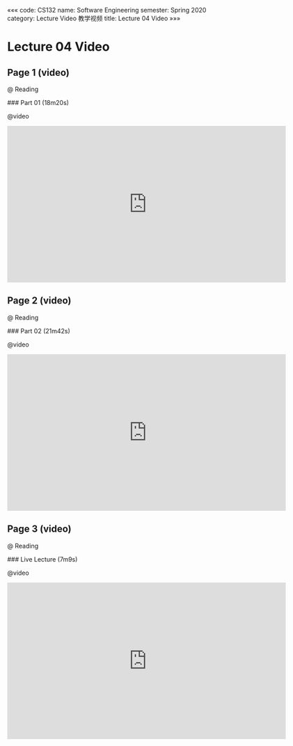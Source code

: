 «««
code: CS132
name: Software Engineering
semester: Spring 2020
category: Lecture Video 教学视频
title: Lecture 04 Video
»»»

# Lecture 04 Video

## Page 1 (video)

@ Reading

<div class="markdown-body">
### Part 01 (18m20s)
</div>

@video

<iframe src="https://watchsb.com/e/eg6uly27wag9.html" frameborder=0 marginwidth=0 marginheight=0 scrolling=no width=640 height=360 allowfullscreen></iframe>


## Page 2 (video)

@ Reading

<div class="markdown-body">
### Part 02 (21m42s)
</div>

@video

<iframe src="https://watchsb.com/e/k3sbwe7euol5.html" frameborder=0 marginwidth=0 marginheight=0 scrolling=no width=640 height=360 allowfullscreen></iframe>


## Page 3 (video)

@ Reading

<div class="markdown-body">
### Live Lecture (7m9s)
</div>

@video

<iframe src="https://watchsb.com/e/byjqqetcdqmj.html" frameborder=0 marginwidth=0 marginheight=0 scrolling=no width=640 height=360 allowfullscreen></iframe>



